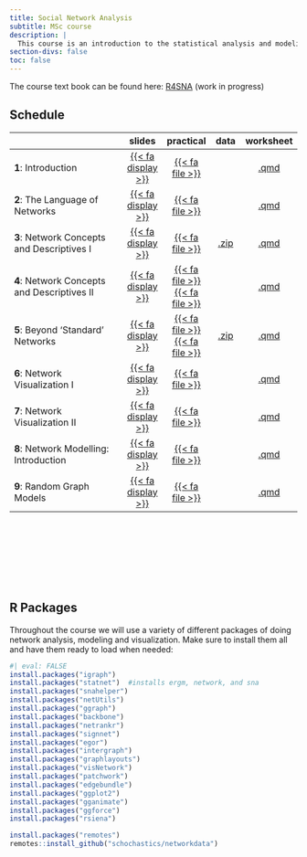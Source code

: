 ```yaml
---
title: Social Network Analysis
subtitle: MSc course 
description: |
  This course is an introduction to the statistical analysis and modeling of social networks. The course aims to give a basic understanding of and a working handle on drawing inference for network structure and actor level attributes for both cross-sectional and longitudinal network data. A fundamental notion of the course will be on how the structure of observed graphs relate to various forms of random graphs. This will be developed in the context of non-parametric approaches, and elaborated to the analysis of networks using models such as Exponential Random Graph Models (ERGMs) and Stochastic Actor Oriented Models (SAOMs). The students will be provided several hands-on exercises and will apply the covered approaches to a suite of real world data sets. 
section-divs: false
toc: false
---
```

 
The course text book can be found here: [R4SNA](https://schochastics.github.io/R4SNA/) (work in progress)



## Schedule

|                                                    | slides  | practical | data | worksheet | 
|----------------------------------------------------|:------:|:---------:|:---------:|:---------:|
| **1**: Introduction | [{{< fa display >}}](https://termehs.github.io/sna01-intro)  |  [{{< fa file >}}](material/01/01-intro-pkgs.qmd)    |  |  [.qmd](material/01/01-intro-pkgs-ws.zip)  |
| **2**: The Language of Networks| [{{< fa display >}}](https://termehs.github.io/sna02-graph-theory)  |  [{{< fa file >}}](material/02/02-graph-theory.qmd)    |  |  [.qmd](material/02/02-graph-theory-ws.zip)  |
| **3**:  Network Concepts and Descriptives I | [{{< fa display >}}](https://termehs.github.io/sna03-descriptives-I)  |  [{{< fa file >}}](material/03/03-descriptives-1.qmd)    |  [.zip](material/03/data.zip)  |  [.qmd](material/03/03-descriptives-1-ws.zip)  | 
| **4**:  Network Concepts and Descriptives II | [{{< fa display >}}](https://termehs.github.io/sna04-descriptives-II)  |  [{{< fa file >}}](material/04/04-descriptives-2-bm.qmd)    [{{< fa file >}}](material/04/04-descriptives-2.qmd)  |  |  [.qmd](material/04/04-descriptives-II-ws.zip)  | 
| **5**:  Beyond 'Standard' Networks | [{{< fa display >}}](https://termehs.github.io/sna05-beyond-standard-nets)  |  [{{< fa file >}}](material/05/05-ego-nets.qmd)    [{{< fa file >}}](material/05/05-special-nets.qmd)  |  [.zip](material/05/data.zip)  |  [.qmd](material/05/beyond-standard-nets-ws.zip)  | 
| **6**:  Network Visualization I | [{{< fa display >}}](https://termehs.github.io/sna06-netviz-I)  |   [{{< fa file >}}](material/06/06-netviz-1.qmd)  |  |  [.qmd](material/06/06-netviz-1-ws.zip)  | 
| **7**:  Network Visualization II | [{{< fa display >}}](https://termehs.github.io/sna07-netviz-II)  |   [{{< fa file >}}](material/07/07-netviz-2.qmd)  |  |  [.qmd](material/07/07-netviz-2-ws.zip)  |
| **8**:  Network Modelling: Introduction| [{{< fa display >}}](material/08/08-intro_netmod.pdf)  |  [{{< fa file >}}](material/08/08-cugd.qmd)  |    |  [.qmd](material/08/08-cugd.zip)  | 
| **9**:  Random Graph Models| [{{< fa display >}}](material/09/09-rgm.pdf)  |  [{{< fa file >}}](material/09/09-rgm.qmd)  |    |  [.qmd](material/09/09-rgm.zip)  | 

<br>


<br>


<br>

<br>


## R Packages

Throughout the course we will use a variety of different packages of doing network analysis, modeling and visualization. Make sure to install them all and have them ready to load when needed:

```r
#| eval: FALSE
install.packages("igraph")   
install.packages("statnet")  #installs ergm, network, and sna
install.packages("snahelper")
install.packages("netUtils")
install.packages("ggraph")
install.packages("backbone")
install.packages("netrankr")
install.packages("signnet")
install.packages("egor")
install.packages("intergraph")
install.packages("graphlayouts")
install.packages("visNetwork")
install.packages("patchwork")
install.packages("edgebundle")
install.packages("ggplot2")
install.packages("gganimate")
install.packages("ggforce")
install.packages("rsiena")

install.packages("remotes")
remotes::install_github("schochastics/networkdata")
```
